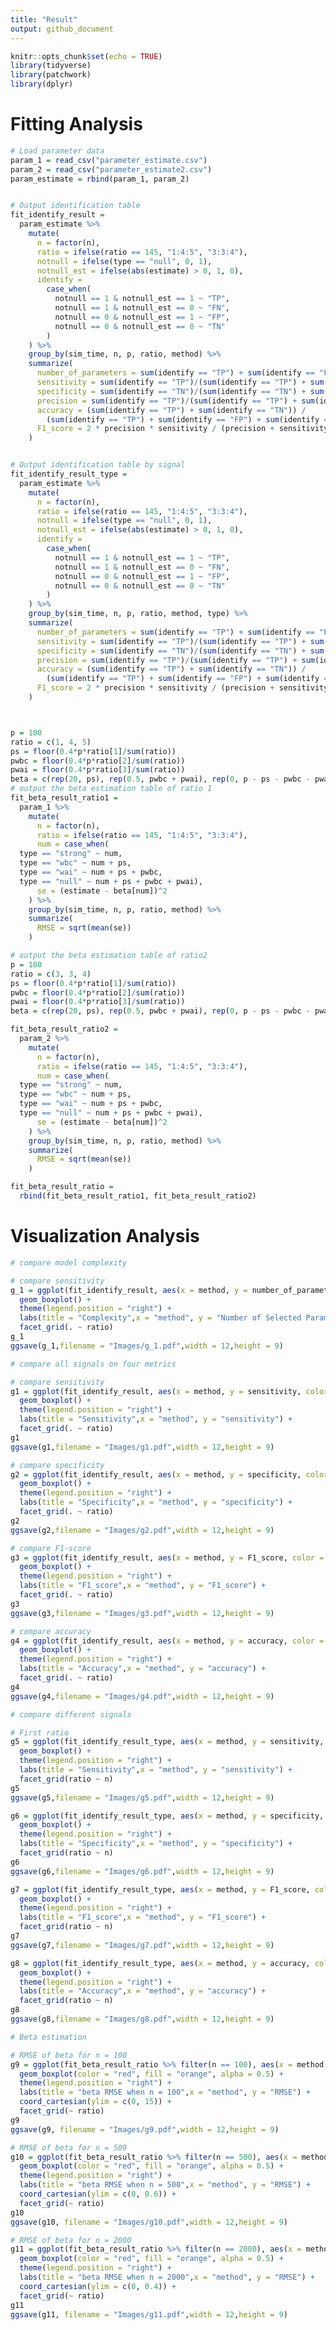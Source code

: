 ```yaml
---
title: "Result"
output: github_document
---
```


```r
knitr::opts_chunk$set(echo = TRUE)
library(tidyverse)
library(patchwork)
library(dplyr)
```

# Fitting Analysis
```r
# Load parameter data
param_1 = read_csv("parameter_estimate.csv")
param_2 = read_csv("parameter_estimate2.csv")
param_estimate = rbind(param_1, param_2)


# Output identification table
fit_identify_result = 
  param_estimate %>% 
    mutate(
      n = factor(n),
      ratio = ifelse(ratio == 145, "1:4:5", "3:3:4"),
      notnull = ifelse(type == "null", 0, 1),
      notnull_est = ifelse(abs(estimate) > 0, 1, 0),
      identify =
        case_when(
          notnull == 1 & notnull_est == 1 ~ "TP",
          notnull == 1 & notnull_est == 0 ~ "FN",
          notnull == 0 & notnull_est == 1 ~ "FP",
          notnull == 0 & notnull_est == 0 ~ "TN"
        )
    ) %>% 
    group_by(sim_time, n, p, ratio, method) %>% 
    summarize(
      number_of_parameters = sum(identify == "TP") + sum(identify == "FP"),
      sensitivity = sum(identify == "TP")/(sum(identify == "TP") + sum(identify == "FN")),
      specificity = sum(identify == "TN")/(sum(identify == "TN") + sum(identify == "FP")),
      precision = sum(identify == "TP")/(sum(identify == "TP") + sum(identify == "FP")),
      accuracy = (sum(identify == "TP") + sum(identify == "TN")) /
        (sum(identify == "TP") + sum(identify == "FP") + sum(identify == "TN") + sum(identify == "FN")),
      F1_score = 2 * precision * sensitivity / (precision + sensitivity)
    )


# Output identification table by signal
fit_identify_result_type = 
  param_estimate %>% 
    mutate(
      n = factor(n),
      ratio = ifelse(ratio == 145, "1:4:5", "3:3:4"),
      notnull = ifelse(type == "null", 0, 1),
      notnull_est = ifelse(abs(estimate) > 0, 1, 0),
      identify =
        case_when(
          notnull == 1 & notnull_est == 1 ~ "TP",
          notnull == 1 & notnull_est == 0 ~ "FN",
          notnull == 0 & notnull_est == 1 ~ "FP",
          notnull == 0 & notnull_est == 0 ~ "TN"
        )
    ) %>% 
    group_by(sim_time, n, p, ratio, method, type) %>% 
    summarize(
      number_of_parameters = sum(identify == "TP") + sum(identify == "FP"),
      sensitivity = sum(identify == "TP")/(sum(identify == "TP") + sum(identify == "FN")),
      specificity = sum(identify == "TN")/(sum(identify == "TN") + sum(identify == "FP")),
      precision = sum(identify == "TP")/(sum(identify == "TP") + sum(identify == "FP")),
      accuracy = (sum(identify == "TP") + sum(identify == "TN")) /
        (sum(identify == "TP") + sum(identify == "FP") + sum(identify == "TN") + sum(identify == "FN")),
      F1_score = 2 * precision * sensitivity / (precision + sensitivity)
    )



p = 100
ratio = c(1, 4, 5)
ps = floor(0.4*p*ratio[1]/sum(ratio))
pwbc = floor(0.4*p*ratio[2]/sum(ratio))
pwai = floor(0.4*p*ratio[3]/sum(ratio))
beta = c(rep(20, ps), rep(0.5, pwbc + pwai), rep(0, p - ps - pwbc - pwai))
# output the beta estimation table of ratio 1
fit_beta_result_ratio1 = 
  param_1 %>% 
    mutate(
      n = factor(n),
      ratio = ifelse(ratio == 145, "1:4:5", "3:3:4"),
      num = case_when(
  type == "strong" ~ num,
  type == "wbc" ~ num + ps,
  type == "wai" ~ num + ps + pwbc,
  type == "null" ~ num + ps + pwbc + pwai),
      se = (estimate - beta[num])^2
    ) %>% 
    group_by(sim_time, n, p, ratio, method) %>% 
    summarize(
      RMSE = sqrt(mean(se))
    )

# output the beta estimation table of ratio2
p = 100
ratio = c(3, 3, 4)
ps = floor(0.4*p*ratio[1]/sum(ratio))
pwbc = floor(0.4*p*ratio[2]/sum(ratio))
pwai = floor(0.4*p*ratio[3]/sum(ratio))
beta = c(rep(20, ps), rep(0.5, pwbc + pwai), rep(0, p - ps - pwbc - pwai))

fit_beta_result_ratio2 = 
  param_2 %>% 
    mutate(
      n = factor(n),
      ratio = ifelse(ratio == 145, "1:4:5", "3:3:4"),
      num = case_when(
  type == "strong" ~ num,
  type == "wbc" ~ num + ps,
  type == "wai" ~ num + ps + pwbc,
  type == "null" ~ num + ps + pwbc + pwai),
      se = (estimate - beta[num])^2
    ) %>% 
    group_by(sim_time, n, p, ratio, method) %>% 
    summarize(
      RMSE = sqrt(mean(se))
    )

fit_beta_result_ratio = 
  rbind(fit_beta_result_ratio1, fit_beta_result_ratio2)
```

# Visualization Analysis

```r
# compare model complexity

# compare sensitivity
g_1 = ggplot(fit_identify_result, aes(x = method, y = number_of_parameters, color = n)) + 
  geom_boxplot() +
  theme(legend.position = "right") +
  labs(title = "Complexity",x = "method", y = "Number of Selected Parameters") +
  facet_grid(. ~ ratio)
g_1
ggsave(g_1,filename = "Images/g_1.pdf",width = 12,height = 9)
```


```r
# compare all signals on four metrics

# compare sensitivity
g1 = ggplot(fit_identify_result, aes(x = method, y = sensitivity, color = n)) + 
  geom_boxplot() +
  theme(legend.position = "right") +
  labs(title = "Sensitivity",x = "method", y = "sensitivity") +
  facet_grid(. ~ ratio)
g1
ggsave(g1,filename = "Images/g1.pdf",width = 12,height = 9)

# compare specificity
g2 = ggplot(fit_identify_result, aes(x = method, y = specificity, color = n)) + 
  geom_boxplot() +
  theme(legend.position = "right") +
  labs(title = "Specificity",x = "method", y = "specificity") +
  facet_grid(. ~ ratio)
g2
ggsave(g2,filename = "Images/g2.pdf",width = 12,height = 9)

# compare F1-score
g3 = ggplot(fit_identify_result, aes(x = method, y = F1_score, color = n)) + 
  geom_boxplot() +
  theme(legend.position = "right") +
  labs(title = "F1_score",x = "method", y = "F1_score") +
  facet_grid(. ~ ratio)
g3
ggsave(g3,filename = "Images/g3.pdf",width = 12,height = 9)

# compare accuracy
g4 = ggplot(fit_identify_result, aes(x = method, y = accuracy, color = n)) + 
  geom_boxplot() +
  theme(legend.position = "right") +
  labs(title = "Accuracy",x = "method", y = "accuracy") +
  facet_grid(. ~ ratio)
g4
ggsave(g4,filename = "Images/g4.pdf",width = 12,height = 9)
```


```r
# compare different signals

# First ratio
g5 = ggplot(fit_identify_result_type, aes(x = method, y = sensitivity, color = type)) + 
  geom_boxplot() +
  theme(legend.position = "right") +
  labs(title = "Sensitivity",x = "method", y = "sensitivity") +
  facet_grid(ratio ~ n)
g5
ggsave(g5,filename = "Images/g5.pdf",width = 12,height = 9)

g6 = ggplot(fit_identify_result_type, aes(x = method, y = specificity, color = type)) + 
  geom_boxplot() +
  theme(legend.position = "right") +
  labs(title = "Specificity",x = "method", y = "specificity") +
  facet_grid(ratio ~ n)
g6
ggsave(g6,filename = "Images/g6.pdf",width = 12,height = 9)

g7 = ggplot(fit_identify_result_type, aes(x = method, y = F1_score, color = type)) + 
  geom_boxplot() +
  theme(legend.position = "right") +
  labs(title = "F1_score",x = "method", y = "F1_score") +
  facet_grid(ratio ~ n)
g7
ggsave(g7,filename = "Images/g7.pdf",width = 12,height = 9)

g8 = ggplot(fit_identify_result_type, aes(x = method, y = accuracy, color = type)) + 
  geom_boxplot() +
  theme(legend.position = "right") +
  labs(title = "Accuracy",x = "method", y = "accuracy") +
  facet_grid(ratio ~ n)
g8
ggsave(g8,filename = "Images/g8.pdf",width = 12,height = 9)
```



```r
# Beta estimation

# RMSE of beta for n = 100
g9 = ggplot(fit_beta_result_ratio %>% filter(n == 100), aes(x = method, y = RMSE)) + 
  geom_boxplot(color = "red", fill = "orange", alpha = 0.5) +
  theme(legend.position = "right") +
  labs(title = "beta RMSE when n = 100",x = "method", y = "RMSE") +
  coord_cartesian(ylim = c(0, 15)) +
  facet_grid(~ ratio)
g9
ggsave(g9, filename = "Images/g9.pdf",width = 12,height = 9)

# RMSE of beta for n = 500
g10 = ggplot(fit_beta_result_ratio %>% filter(n == 500), aes(x = method, y = RMSE)) + 
  geom_boxplot(color = "red", fill = "orange", alpha = 0.5) +
  theme(legend.position = "right") +
  labs(title = "beta RMSE when n = 500",x = "method", y = "RMSE") +
  coord_cartesian(ylim = c(0, 0.6)) +
  facet_grid(~ ratio)
g10
ggsave(g10, filename = "Images/g10.pdf",width = 12,height = 9)

# RMSE of beta for n = 2000
g11 = ggplot(fit_beta_result_ratio %>% filter(n == 2000), aes(x = method, y = RMSE)) + 
  geom_boxplot(color = "red", fill = "orange", alpha = 0.5) +
  theme(legend.position = "right") +
  labs(title = "beta RMSE when n = 2000",x = "method", y = "RMSE") +
  coord_cartesian(ylim = c(0, 0.4)) +
  facet_grid(~ ratio)
g11
ggsave(g11, filename = "Images/g11.pdf",width = 12,height = 9)
```


